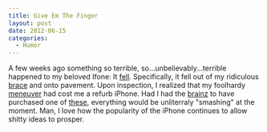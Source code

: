 ```yaml
---
title: Give Em The Finger
layout: post
date: 2012-06-15
categories:
  - Humor
---
```


A few weeks ago something so terrible, so...unbelievably...terrible happened to my beloved Ifone: It [fell][1]. Specifically, it fell out of my ridiculous [brace][2] and onto pavement. Upon inspection, I realized that my foolhardy [meneuver][3] had cost me a refurb iPhone. Had I had the [brainz][4] to have purchased one of [these][5], everything would be unliterraly "smashing" at the moment. Man, I love how the popularity of the iPhone continues to allow shitty ideas to prosper.

[1]: http://i0.kym-cdn.com/photos/images/original/000/172/198/Y0pTu.png
[2]: http://www.flickr.com/photos/mcwetboy/1862552444/sizes/z/in/photostream/
[3]: http://www.edition20.com/images/products/382/Zig-Zag-280-by-Cassina-by-Gerrit-Thomas-Rietveld-image-1.jpg
[4]: http://youtu.be/-JFfN5pKzFU
[5]: http://feinger.com/
